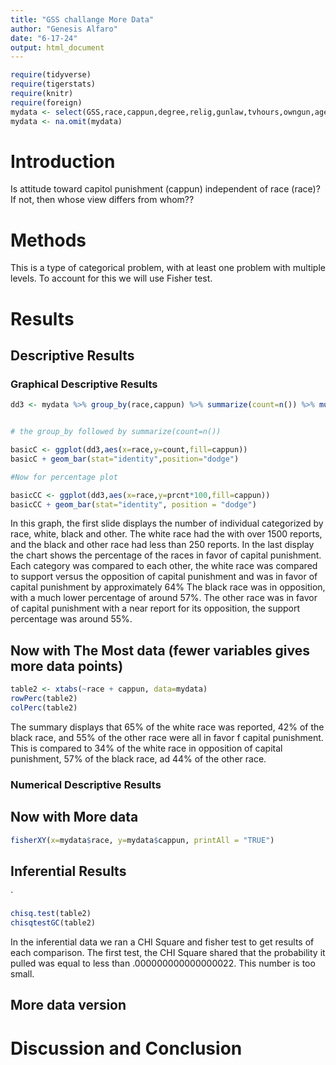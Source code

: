 ```yaml
---
title: "GSS challange More Data"
author: "Genesis Alfaro"
date: "6-17-24"
output: html_document
---
```








```r
require(tidyverse)
require(tigerstats)
require(knitr)
require(foreign)
mydata <- select(GSS,race,cappun,degree,relig,gunlaw,tvhours,owngun,age,wordsum)
mydata <- na.omit(mydata)
```

# Introduction

<!--In this section you explain what you are trying to show.  Where did the data come from?  What is the research or other question you are trying to answer?.  If you skimp in this section expect to be marked down in your grade. Paint a picture of the project a couple of paragraphs is expected!-->

Is attitude toward capitol punishment (cappun) independent of race (race)?
If not, then whose view differs from whom??

# Methods

<!--Decide on your methods:  use "variable analysis" or other appropriate descriptors.  Make sure to choose at least one graphical method and at least one numerical method. Discuss what data manipulations may be needed for example subsetting or other binning procedures and what sort of graphical displays and inferential tools will be used!-->

  This is a type of categorical problem, with at least one problem with multiple levels. To account for this we will use Fisher test.
  
  
# Results

<!--Divide this section into two sub-sections:  One for your descriptive  results and one for your inferential results.!-->

## Descriptive Results

### Graphical Descriptive Results

<!--Graphical results here.  Make sure to show your code.  Provide appropriate labels for axes, giving units if possible, and provide a good title for the graph, too.  Use the graphical results to describe the patterns if any that exist in the data as focused toward the research question. Bottom line is to explain the features of the graph that are relevant to conforming or departing to what is expected by your null hypothesis !-->

```r
dd3 <- mydata %>% group_by(race,cappun) %>% summarize(count=n()) %>% mutate(prcnt=count/sum(count))


# the group_by followed by summarize(count=n())

basicC <- ggplot(dd3,aes(x=race,y=count,fill=cappun))
basicC + geom_bar(stat="identity",position="dodge")

#Now for percentage plot

basicCC <- ggplot(dd3,aes(x=race,y=prcnt*100,fill=cappun)) 
basicCC + geom_bar(stat="identity", position = "dodge")
```

 In this graph, the first slide displays the number of individual categorized by race, white, black and other. The white race had the with over 1500 reports, and the black and other race had less than 250 reports. In the last display the chart shows the percentage of the races in favor of capital punishment. Each category was compared to each other, the white race was compared to support versus the opposition of capital punishment and was in favor of capital punishment by approximately 64% The black race was in opposition, with a much lower percentage of around 57%. The other race was in favor of capital punishment with a near report for its opposition, the support percentage was around 55%.
 
 
## Now with The Most data (fewer variables gives more data points)

```r
table2 <- xtabs(~race + cappun, data=mydata)
rowPerc(table2)
colPerc(table2)
```
The summary displays that 65% of the white race was reported, 42% of the black race, and 55% of the other race were all in favor f capital punishment. This is compared to 34% of the white race in opposition of capital punishment, 57% of the black race, ad 44% of the other race.

### Numerical Descriptive Results

<!--Numerical results go here. Use the numerical results to describe the patterns if any that exist in the data as focused toward the research question!-->




## Now with More data
```r
fisherXY(x=mydata$race, y=mydata$cappun, printAll = "TRUE")
```



## Inferential Results

<!--State hypothesis clearly.  Make sure your discussion of the inferential test covers all the aspects that the test output produces, such as test statistic, p-value etc.  Make a decision about the null hypothesis, explain the assumptions on which the selected test/procedure was based, and why the chosen procedure satisfys the assumptions and is appropriate to answer the research question!-->

`
```r
chisq.test(table2)
chisqtestGC(table2)
```


In the inferential data we ran a CHI Square and fisher test to get results of each comparison. The first test, the CHI Square shared that the probability it pulled was equal to less than .000000000000000022. This number is too small.


## More data version


# Discussion and Conclusion

<!--Discussion and conclusion here.  If you found a relationship be sure to consider whether the relationship occurs because one of the variavbles causes the other, or whether they perhasps are related for some other reason.  Watch the chapter 6 videos from the GeorgeTown videos collection.!-->
